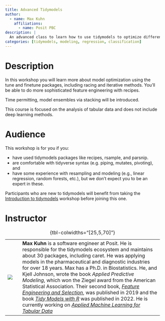 ```yaml
---
title: Advanced Tidymodels
author:
  - name: Max Kuhn
    affiliations:
      - name: Posit PBC
description: |
  An advanced class to learn how to use tidymodels to optimize different models, conduct feature engineering, and other activities. 
categories: [tidymodels, modeling, regression, classification]
---
```


# Description

In this workshop you will learn more about model optimization using the tune and finetune packages, including racing and iterative methods. You'll be able to do more sophisticated feature engineering with recipes.

Time permitting, model ensembles via stacking will be introduced.

This course is focused on the analysis of tabular data and does not include deep learning methods.

# Audience

This workshop is for you if you:

-   have used tidymodels packages like recipes, rsample, and parsnip.
-   are comfortable with tidyverse syntax (e.g. piping, mutates, pivoting), and
-   have some experience with resampling and modeling (e.g., linear regression, random forests, etc.), but we don't expect you to be an expert in these.

Participants who are new to tidymodels will benefit from taking the [Introduction to tidymodels](/tidymodels-intro/) workshop before joining this one.

# Instructor

|                    |     |                                                                                                                                                                                                                                                                                                                                                                                                                                                                                                                                                                                                                       |
|--------------------|-----|-----------------------------------------------------------------------------------------------------------------------------------------------------------------------------------------------------------------------------------------------------------------------------------------------------------------------------------------------------------------------------------------------------------------------------------------------------------------------------------------------------------------------------------------------------------------------------------------------------------------------|
| ![](images/max-kuhn.jpeg) |     | **Max Kuhn** is a software engineer at Posit. He is responsible for the tidymodels ecosystem and maintains about 30 packages, including caret. He was applying models in the pharmaceutical and diagnostic industries for over 18 years. Max has a Ph.D. in Biostatistics. He, and Kjell Johnson, wrote the book *Applied Predictive Modeling*, which won the Ziegel award from the American Statistical Association. Their second book, [*Feature Engineering and Selection*](https://bookdown.org/max/FES/), was published in 2019 and the book [*Tidy Models with R*](https://www.tmwr.org) was published in 2022. He is currently working on [*Applied Machine Learning for Tabular Data*](https://aml4td.org/) |

: {tbl-colwidths="\[25,5,70\]"}